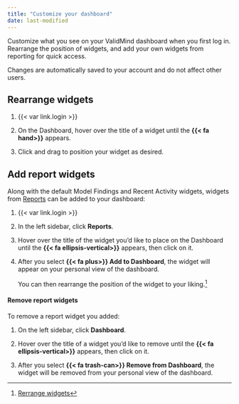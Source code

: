 ```yaml
---
title: "Customize your dashboard"
date: last-modified
---
```


Customize what you see on your ValidMind dashboard when you first log in.  Rearrange the position of widgets, and add your own widgets from reporting for quick access.

:::{.callout}
Changes are automatically saved to your account and do not affect other users.
:::


## Rearrange widgets

1. {{< var link.login >}}

2. On the Dashboard, hover over the title of a widget until the **{{< fa hand>}}** appears. 

3. Click and drag to position your widget as desired.

## Add report widgets

Along with the default Model Findings and Recent Activity widgets, widgets from [Reports](/guide/model-validation/view-reports.qmd) can be added to your dashboard:

1. {{< var link.login >}}

2. In the left sidebar, click **Reports**.

3. Hover over the title of the widget you'd like to place on the Dashboard until the **{{< fa ellipsis-vertical>}}** appears, then click on it.

4. After you select **{{< fa plus>}} Add to Dashboard**, the widget will appear on your personal view of the dashboard.

    You can then rearrange the position of the widget to your liking.[^1] 

#### Remove report widgets

To remove a report widget you added: 

1. On the left sidebar, click **Dashboard**.

2. Hover over the title of a widget you'd like to remove until the **{{< fa ellipsis-vertical>}}**  appears, then click on it. 

3. After you select **{{< fa trash-can>}} Remove from Dashboard**, the widget will be removed from your personal view of the dashboard.


<!-- FOOTNOTES -->

[^1]: [Rerrange widgets](#rearrange-widgets)



